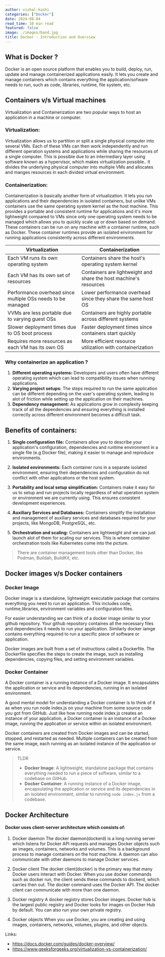 ```yaml
---
author: vishal-kashi
categories: ["Docker"]
date: 2024-08-04
read_time: 10 min read
featured: false
image: ./images/band.jpg
title: Docker - Introduction and Overview
---
```


## What is Docker ?
Docker is an open source platform that enables you to build, deploy, run, update and manage containerized applications easily.
It lets you create and manage containers which contains everything the application/sofware needs to run, such as code, libraries, runtime, file system, etc.

## Containers v/s Virtual machines

Virtualization and Containerization are two popular ways to host an application in a machine or computer.

### Virtualization: 
Virtualization allows us to partition or split a single physical computer into several VMs. Each of these VMs can then work independently and run different
operation systems and applications while sharing the resources of a single computer. This is possible due to an intermediary layer using software known as a hypervisor, which makes virtualization possible.. It divides the underlying physical computer into multiple VMs and allocates and manges resources in each divided virtual environment.

### Containerization:
Containerization is basically another form of virtualization. It lets you run applications and their dependencies in isolated containers, but unlike VMs
containers use the same operating system kernel as the host machine. This provides a portable and consistent runtime for applications and it's more lightweight
compared to VMs since only one operating system needs to be managed which allows you to quickly scale up or down based on demand. These containers can be run on any machine with a container runtime, such as Docker. These container runtimes provide an isolated environment for running applications consistently across different environments.

| Virtualization                                              | Containerization       
| ----------------------------------------------------------- | ---------------------------------------------------------------
| Each VM runs its own operating system                       | Containers share the host's operating system kernel  
| Each VM has its own set of resources                        | Containers are lightweight and share the host machine's resources 
| Performance overhead since multiple OSs needs to be managed | Lower performance overhead since they share the same host OS 
| VVMs are less portable due to varying guest OSs             | Containers are highly portable across different systems  
| Slower deployment times due to OS boot process              | Faster deployment times since containers start quickly 
| Requires more resources as each VM has its own OS           | More efficient resource utilization with containerization

### Why containerize an application ?
1. <b>Different operating systems:</b> Developers and users often have different operating system which can lead to compatibility issues when running applications.
2. <b>Varying project setups:</b> The steps required to run the same application can be different depending on the user's operating system, leading to alot of
friction while setting up the application on their machines.
3. <b>Dependency management:</b> As applications grow in complexity keeping track of all the dependencies and ensuring everything is installed correctly across
different environment becomes a difficult task.

## Benefits of containers:
1. <b>Single configuration file:</b> Containers allow you to describe your application's configuration, dependencies and runtime environment in a single file
(e.g Docker file), making it easier to manage and reproduce environments.

2. <b>Isolated environments:</b> Each container runs in a separate isolated environment, ensuring their dependencies and configuration do not conflict with other
applications or the host system.

3. <b>Portability and local setup simplification:</b> Containers make it easy for us to setup and run projects locally regardless of what operation system or environment we are
currently using. This ensures consistent development experiences.

4. <b>Auxiliary Services and Databases:</b> Containers simplify the installation and management of auxiliary services and databases required for your projects, like MongoDB, PostgreSQL, etc.

5. <b>Orchestration and scaling:</b> Containers are lightweight and we can just launch alot of them for scaling our services. This is where container orchestration tools like Kubernetes come into the picture.

>There are container management tools other than Docker, like Podman, Buildah, BuildKit, etc.

## Docker images v/s Docker containers

### Docker Image
Docker image is a standalone, lightweight executable package that contains everything you need to run an application. This includes code, runtime,libraries, environment variables and configuration files.

For easier understanding we can think of a docker image similar to your github repository. Your github repository containes all the necessary files and dependencies it needs to run your application. Similarly docker
iamge contains everything required to run a specific piece of software or application.

Docker images are built from a set of instructions called a Dockerfile. The Dockerfile specifies the steps to create the image, such as installing dependencies, copying files, and setting environment variables.

### Docker Container
A Docker container is a running instance of a Docker image. It encapsulates the application or service and its dependencies, running in an isolated environment.

A good mental model for understanding a Docker container is to think of it as when you run node index.js on your machine from some source code you got from GitHub. Just like how running node index.js creates an instance of your application, a Docker container is an instance of a Docker image, running the application or service within an isolated environment.

Docker containers are created from Docker images and can be started, stopped, and restarted as needed. Multiple containers can be created from the same image, each running as an isolated instance of the application or service.

>TLDR
>- **Docker Image**: A lightweight, standalone package that contains everything needed to run a piece of software, similar to a codebase on GitHub.
>- **Docker Container**: A running instance of a Docker image, encapsulating the application or service and its dependencies in an isolated environment, similar to running `node index.js` from a codebase.


## Docker Architecture

#### Docker uses client-server architecture which consists of:

1. Docker daemon
The docker daemon(dockerd) is a long running server which listens for Docker API requests and manages Docker objects such as images, containers, networks and volumes.
This is a background process to manage containers on the host machine. A daemon can also communicate with other daemons to manage Docker services.

2. Docker client
The docker client(docker) is the primary way that many Docker users interact with Docker. When you use docker commands such as docker run, the client sends these commands to dockerd, which carries then out.
The docker command uses the Docker API. The docker client can communicate with more than one daemon.

3. Docker registry
A docker registry stores Docker images. Docker hub is the largest public registry and Docker looks for images on Docker Hub by default. You can also run your own private registry.

4. Docker objects
When you use Docker, you are creating and using images, containers, networks, volumes, plugins, and other objects.




Links:
- https://docs.docker.com/guides/docker-overview/
- https://www.geeksforgeeks.org/virtualization-vs-containerization/


